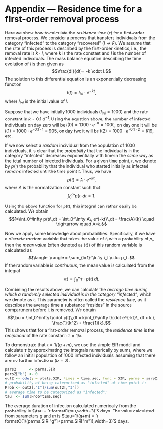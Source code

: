 # Appendix --- Residence time for a first-order removal process

Here we show how to calculate the *residence time* ($\tau$) for a first-order removal process. We consider a process that transfers individuals from the category "infected" to the category "recovered" ($I\rightarrow R$). We assume that the rate of this process is described by the first-order kinetics, i.e., the removal rate is $k\cdot I$, where $k$ is the rate constant and *I* is the number of infected individuals. The mass balance equation describing the time evolution of $I$ is then given as
$$\frac{dI}{dt}= -k \cdot I.$$
The solution to this differential equation is an exponentially decreasing function
$$I(t) = I_{ini}\cdot e^{-kt},$$
where $I_{ini}$ is the initial value of $I$. 

Suppose that we have initially 1000 individuals ($I_{ini}=1000$) and the rate constant is $k=0.1~d^{-1}$. Using the equation above, the number of infected individuals on day zero will be $I(0)=1000\cdot e^{-0}=1000$, on day one it will be $I(1)=1000\cdot e^{-0.1\cdot 1}=905$, on day two it will be $I(2)=1000\cdot e^{-0.1\cdot 2}=819$, etc. 

If we now select a *random* individual from the population of 1000 individuals, it is clear that the *probability* that the individual is in the category "infected" decreases exponentially with time in the *same way* as the total number of infected individuals. For a given time point, $t$, we denote by $p(t)$ the probability that the individual who started initially as infected *remains* infected until the time point $t$. Thus, we have
$$p(t) = A\cdot e^{-kt},$$
where $A$ is the normalization constant such that 
$$\int_0^\infty p(t)\,dt = 1.$$

Using the above function for $p(t)$, this integral can rather easily be calculated. We obtain:
$$1=\int_0^\infty p(t)\,dt = \int_0^\infty A\, e^{-kt}\,dt = \frac{A}{k} \quad \rightarrow \quad A=k.$$

Now we apply some knowledge about probabilities. Specifically, if we have a *discrete random* variable that takes the value of $t_i$ with a probability of $p_i$, then the *mean value* (often denoted as $\langle t\rangle$) of this random variable is calculated as
$$\langle t\rangle = \sum_{i=1}^\infty t_i \cdot p_i .$$
If the random variable is *continuous*, the mean value is calculated from the integral
$$\langle t\rangle = \int_0^\infty t\cdot p(t) \, dt .$$

Combining the results above, we can calculate the *average time during which a randomly selected individual is in the category "infected"*, which we denote as $\tau$. This parameter is often called the *residence time*, as it describes the average time a substance "resides" in the source compartment before it is removed. We obtain\footnote{Note that in the second last step, we looked up the value of the integral in a table of integrals: $\int_0^\infty t\,e^{-kt}\,dt = 1/k^2$.}
$$\tau = \int_0^\infty t\cdot p(t)\,dt = k\int_0^\infty t\cdot e^{-kt}\, dt = k \, \frac{1}{k^2} = \frac{1}{k}.$$
This shows that for a first-order removal process, the *residence time* is the *reciprocal* of the rate constant: $\tau = 1/k$.


To demonstrate that $\tau = 1/(g+m)$, we use the simple SIR model and calculate $\tau$ by approximating the integrals numerically by sums, where we follow an initial population of 1000 infected individuals, assuming that there are no further infections ($b=0$).

```r
pars2      <- parms.SIR
pars2["b"] <- 0
out2 <- ode(y = state.SIR, times = time.seq, func = SIR, parms = pars2)
# probability of being categorized as "infected" at time point t:
Prob <- out2[,"I"]/sum(out2[,"I"])
# average time to be categorized as "infected":
tau  <- sum(Prob*time.seq)
```

The average duration of infection calculated numerically from the probability is $\tau = `r formatC(tau,width=3)`$ days. The value calculated from parameters $g$ and $m$ is $\tau=1/(g+m) = `r formatC(1/(parms.SIR["g"]+parms.SIR["m"]),width=3)`$ days.
